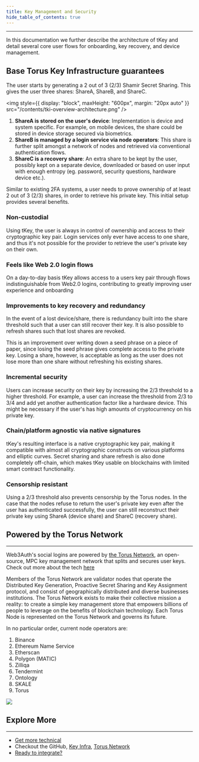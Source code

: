 ```yaml
---
title: Key Management and Security
hide_table_of_contents: true
---
```


---

In this documentation we further describe the architecture of tKey and detail several core user flows for onboarding, key recovery, and device
management.

## Base Torus Key Infrastructure guarantees

The user starts by generating a 2 out of 3 (2/3) Shamir Secret Sharing. This gives the user three shares: ShareA, ShareB, and ShareC.

<img style={{ display: "block", maxHeight: "600px", margin: "20px auto" }} src="/contents/tki-overview-architecture.png" />

1. **ShareA is stored on the user's device**: Implementation is device and system specific. For example, on mobile devices, the share could be stored
   in device storage secured via biometrics.
2. **ShareB is managed by a login service via node operators**: This share is further split amongst a network of nodes and retrieved via conventional
   authentication flows.
3. **ShareC is a recovery share**: An extra share to be kept by the user, possibly kept on a separate device, downloaded or based on user input with
   enough entropy (eg. password, security questions, hardware device etc.).

Similar to existing 2FA systems, a user needs to prove ownership of at least 2 out of 3 (2/3) shares, in order to retrieve his private key. This
initial setup provides several benefits.

### Non-custodial

Using tKey, the user is always in control of ownership and access to their cryptographic key pair. Login services only ever have access to one share,
and thus it's not possible for the provider to retrieve the user's private key on their own.

### Feels like Web 2.0 login flows

On a day-to-day basis tKey allows access to a users key pair through flows indistinguishable from Web2.0 logins, contributing to greatly improving
user experience and onboarding

### Improvements to key recovery and redundancy

In the event of a lost device/share, there is redundancy built into the share threshold such that a user can still recover their key. It is also
possible to refresh shares such that lost shares are revoked.

This is an improvement over writing down a seed phrase on a piece of paper, since losing the seed phrase gives complete access to the private key.
Losing a share, however, is acceptable as long as the user does not lose more than one share without refreshing his existing shares.

### Incremental security

Users can increase security on their key by increasing the 2/3 threshold to a higher threshold. For example, a user can increase the threshold from
2/3 to 3/4 and add yet another authentication factor like a hardware device. This might be necessary if the user's has high amounts of cryptocurrency
on his private key.

### Chain/platform agnostic via native signatures

tKey's resulting interface is a native cryptographic key pair, making it compatible with almost all cryptographic constructs on various platforms and
elliptic curves. Secret sharing and share refresh is also done completely off-chain, which makes tKey usable on blockchains with limited smart
contract functionality.

### Censorship resistant

Using a 2/3 threshold also prevents censorship by the Torus nodes. In the case that the nodes refuse to return the user's private key even after the
user has authenticated successfully, the user can still reconstruct their private key using ShareA (device share) and ShareC (recovery share).

## Powered by the Torus Network

---

Web3Auth's social logins are powered by [the Torus Network](https://tor.us), an open-source, MPC key management network that splits and secures user
keys. Check out more about the tech [here](https://tor.us)

Members of the Torus Network are validator nodes that operate the Distributed Key Generation, Proactive Secret Sharing and Key Assignment protocol,
and consist of geographically distributed and diverse businesses institutions. The Torus Network exists to make their collective mission a reality: to
create a simple key management store that empowers billions of people to leverage on the benefits of blockchain technology. Each Torus Node is
represented on the Torus Network and governs its future.

<div style={{display: "flex", flexWrap: "wrap", gap: "10px"}}>
<div style={{flexBasis: "30%", flexGrow: "10"}}>
In no particular order, current node operators are:

1. Binance
2. Ethereum Name Service
3. Etherscan
4. Polygon (MATIC)
5. Zilliqa
6. Tendermint
7. Ontology
8. SKALE
9. Torus

</div>
<div style={{flexBasis:"30%", flexGrow: "1", alignItems: "center" }} >
<img style={{ display: "block", maxHeight: "500px", alignSelf: "center" }} src="/images/torus-network.png" />
</div>
</div>

## Explore More

---

- [Get more technical](https://docs.tor.us/key-infrastructure/technical-architecture)
- Checkout the GitHub, [Key Infra](https://github.com/tkey/tkey), [Torus Network](https://github.com/torusresearch/torus-node)
- [Ready to integrate?](/get-started)
